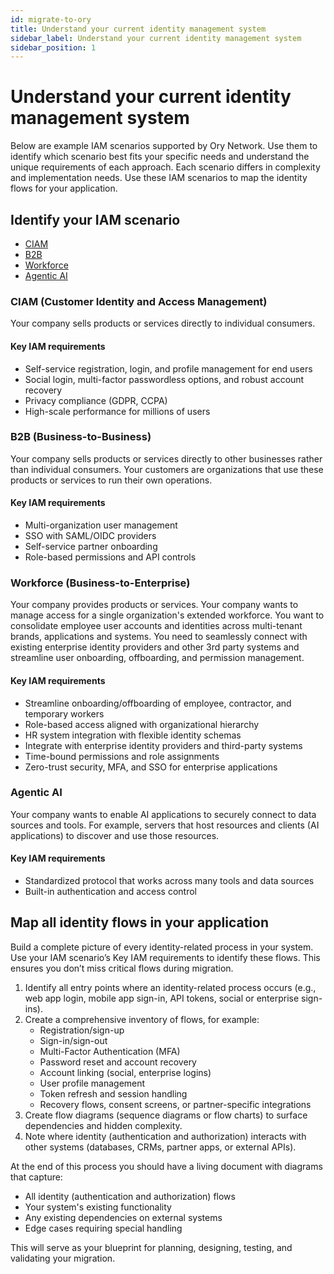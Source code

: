```yaml
---
id: migrate-to-ory
title: Understand your current identity management system
sidebar_label: Understand your current identity management system
sidebar_position: 1
---
```

# Understand your current identity management system

Below are example IAM scenarios supported by Ory Network. Use them to identify which scenario best fits your specific needs and 
understand the unique requirements of each approach. Each scenario differs in complexity and implementation needs. Use these IAM 
scenarios to map the identity flows for your application.

## Identify your IAM scenario
- [CIAM](#ciam-customer-identity-and-access-management)
- [B2B](#b2b-business-to-business)
- [Workforce](#workforce-business-to-enterprise)
- [Agentic AI](#agentic-ai)


### CIAM (Customer Identity and Access Management)

Your company sells products or services directly to individual consumers.

#### Key IAM requirements
- Self-service registration, login, and profile management for end users
- Social login, multi-factor passwordless options, and robust account recovery
- Privacy compliance (GDPR, CCPA)
- High-scale performance for millions of users

### B2B (Business-to-Business)

Your company sells products or services directly to other businesses rather than individual consumers. Your customers are organizations 
that use these products or services to run their own operations.

#### Key IAM requirements

- Multi-organization user management
- SSO with SAML/OIDC providers
- Self-service partner onboarding
- Role-based permissions and API controls

### Workforce (Business-to-Enterprise)

Your company provides products or services. Your company wants to manage access for a single organization's extended workforce. You want to 
consolidate employee user accounts and identities across multi-tenant brands, applications and systems. You need to seamlessly connect with 
existing enterprise identity providers and other 3rd party systems and streamline user onboarding, offboarding, and permission management. 

#### Key IAM requirements
- Streamline onboarding/offboarding of employee, contractor, and temporary workers
- Role-based access aligned with organizational hierarchy
- HR system integration with flexible identity schemas
- Integrate with enterprise identity providers and third-party systems
- Time-bound permissions and role assignments
- Zero-trust security, MFA, and SSO for enterprise applications

### Agentic AI

Your company wants to enable AI applications to securely connect to data sources and tools. For example, servers that host resources and
clients (AI applications) to discover and use those resources. 

#### Key IAM requirements
- Standardized protocol that works across many tools and data sources
- Built-in authentication and access control

## Map all identity flows in your application

Build a complete picture of every identity-related process in your system. Use your IAM scenario’s Key IAM requirements to identify 
these flows. This ensures you don’t miss critical flows during migration.

1. Identify all entry points where an identity-related process occurs (e.g., web app login, mobile app sign-in, API tokens, social or enterprise sign-ins).
1. Create a comprehensive inventory of flows, for example:
    - Registration/sign-up
    - Sign-in/sign-out
    - Multi-Factor Authentication (MFA)
    - Password reset and account recovery
    - Account linking (social, enterprise logins)
    - User profile management
    - Token refresh and session handling
    - Recovery flows, consent screens, or partner-specific integrations
1. Create flow diagrams (sequence diagrams or flow charts) to surface dependencies and hidden complexity.
1. Note where identity (authentication and authorization) interacts with other systems (databases, CRMs, partner apps, or external APIs).

At the end of this process you should have a living document with diagrams that capture:

- All identity (authentication and authorization) flows
- Your system's existing functionality
- Any existing dependencies on external systems
- Edge cases requiring special handling

This will serve as your blueprint for planning, designing, testing, and validating your migration.
